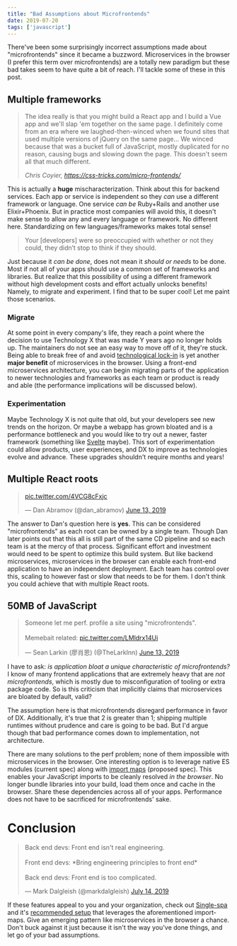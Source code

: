 ```yaml
---
title: "Bad Assumptions about Microfrontends"
date: 2019-07-20
tags: ['javascript']
---
```


There've been some surprisingly incorrect assumptions made about "microfrontends" since it became a buzzword. Microservices in the browser (I prefer this term over microfrontends) are a totally new paradigm but these bad takes seem to have quite a bit of reach. I'll tackle some of these in this post. 

## Multiple frameworks

> The idea really is that you might build a React app and I build a Vue app and we'll slap 'em together on the same page. I definitely come from an era where we laughed-then-winced when we found sites that used multiple versions of jQuery on the same page... We winced because that was a bucket full of JavaScript, mostly duplicated for no reason, causing bugs and slowing down the page. This doesn't seem all that much different.
>
> *Chris Coyier, https://css-tricks.com/micro-frontends/*

This is actually a **huge** mischaracterization. Think about this for backend services. Each app or service is independent so they *can* use a different framework or language. One service *can be* Ruby+Rails and another use Elixir+Phoenix. But in practice most companies will avoid this, it doesn't make sense to allow any and every language or framework. No different here. Standardizing on few languages/frameworks makes total sense!

> Your [developers] were so preoccupied with whether or not they could, they didn’t stop to think if they should.

Just because it *can be done*, does not mean it *should or needs* to be done. Most if not all of your apps should use a common set of frameworks and libraries. But realize that this possibility of using a different framework without high development costs and effort actually unlocks benefits! Namely, to migrate and experiment. I find that to be super cool! Let me paint those scenarios.

### Migrate

At some point in every company's life, they reach a point where the decision to use Technology X that was made Y years ago no longer holds up. The maintainers do not see an easy way to move off of it, they're stuck. Being able to break free of and avoid [technological lock-in](https://en.wikipedia.org/wiki/Vendor_lock-in#Technology_lock-in) is yet another **major benefit** of microservices in the browser. Using a front-end microservices architecture, you can begin migrating parts of the application to newer technologies and frameworks as each team or product is ready and able (the performance implications will be discussed below). 

### Experimentation

Maybe Technology X is not quite that old, but your developers see new trends on the horizon. Or maybe a webapp has grown bloated and is a performance bottleneck and you would like to try out a newer, faster framework (something like [Svelte](https://github.com/sveltejs/svelte) maybe). This sort of experimentation could allow products, user experiences, and DX to improve as technologies evolve and advance. These upgrades shouldn't require months and years!

## Multiple React roots

<blockquote class="twitter-tweet" data-conversation="none" data-lang="en"><p lang="und" dir="ltr"><a href="https://t.co/4VCG8cFxjc" aria-label="Meme: Multiple React roots on the page. Is this microfrontends?">pic.twitter.com/4VCG8cFxjc</a></p>&mdash; Dan Abramov (@dan_abramov) <a href="https://twitter.com/dan_abramov/status/1139157092420505600?ref_src=twsrc%5Etfw">June 13, 2019</a></blockquote>

The answer to Dan's question here is **yes**. This can be considered "microfrontends" as each root can be owned by a single team. Though Dan later points out that this all is still part of the same CD pipeline and so each team is at the mercy of that process. Significant effort and investment would need to be spent to optimize this build system. But like backend microservices, microservices in the browser can enable each front-end application to have an independent deployment. Each team has control over this, scaling to however fast or slow that needs to be for them. I don't think you could achieve that with multiple React roots.

## 50MB of JavaScript

<blockquote class="twitter-tweet" data-lang="en"><p lang="en" dir="ltr">Someone let me perf. profile a site using &quot;microfrontends&quot;. <br/><br/>Memebait related: <a href="https://t.co/LMldrx14Ui" aria-label="Meme: 50 MB of JavaScript. Is this microfrontends?">pic.twitter.com/LMldrx14Ui</a></p>&mdash; Sean Larkin (廖肖恩) (@TheLarkInn) <a href="https://twitter.com/TheLarkInn/status/1139281821810618369?ref_src=twsrc%5Etfw">June 13, 2019</a></blockquote>

I have to ask: _is application bloat a unique characteristic of microfrontends?_ I know of many frontend applications that are extremely heavy that are _not microfrontends_, which is mostly due to misconfiguration of tooling or extra package code. So is this criticism that implicitly claims that microservices are bloated by default, valid?

The assumption here is that microfrontends disregard performance in favor of DX. Additionally, it's true that 2 is greater than 1; shipping multiple runtimes without prudence and care is going to be bad. But I'd argue though that bad performance comes down to implementation, not architecture.

There are many solutions to the perf problem; none of them impossible with microservices in the browser. One interesting option is to leverage native ES modules (current spec) along with [import maps](https://github.com/WICG/import-maps) (proposed spec). This enables your JavaScript imports to be cleanly resolved *in the browser*. No longer bundle libraries into your build, load them once and cache in the browser. Share these dependencies across all of your apps. Performance does not have to be sacrificed for microfrontends' sake. 

# Conclusion 

<blockquote class="twitter-tweet"><p lang="en" dir="ltr">Back end devs: Front end isn&#39;t real engineering.<br/><br/>Front end devs: *Bring engineering principles to front end*<br/><br/>Back end devs: Front end is too complicated.</p>&mdash; Mark Dalgleish (@markdalgleish) <a href="https://twitter.com/markdalgleish/status/1150488911744917505?ref_src=twsrc%5Etfw">July 14, 2019</a></blockquote> <script async src="https://platform.twitter.com/widgets.js" charset="utf-8"></script>


If these features appeal to you and your organization, check out [Single-spa](https://single-spa.js.org/) and it's [recommended setup](https://single-spa.js.org/docs/faq.html#is-there-a-recommended-setup) that leverages the aforementioned import-maps. Give an emerging pattern like microservices in the browser a chance. Don't buck against it just because it isn't the way you've done things, and let go of your bad assumptions.